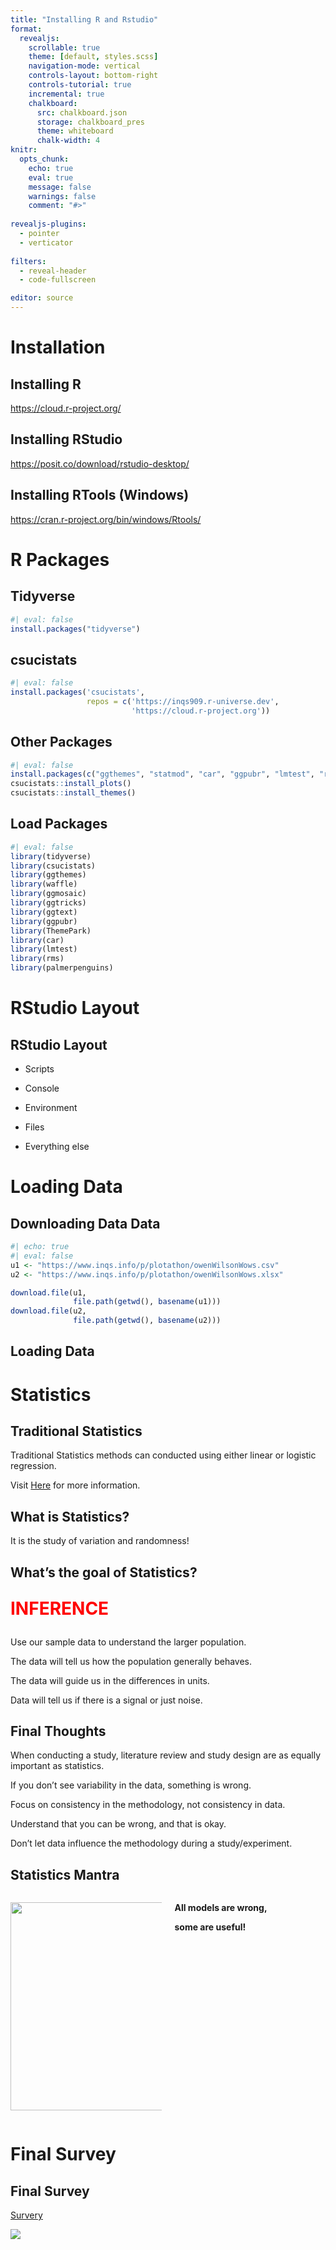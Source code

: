```yaml
---
title: "Installing R and Rstudio"
format:
  revealjs:
    scrollable: true
    theme: [default, styles.scss]
    navigation-mode: vertical
    controls-layout: bottom-right
    controls-tutorial: true
    incremental: true 
    chalkboard:
      src: chalkboard.json
      storage: chalkboard_pres
      theme: whiteboard
      chalk-width: 4
knitr:
  opts_chunk: 
    echo: true
    eval: true
    message: false
    warnings: false
    comment: "#>" 
    
revealjs-plugins:
  - pointer
  - verticator
  
filters: 
  - reveal-header
  - code-fullscreen

editor: source
---
```


# Installation

## Installing R

<https://cloud.r-project.org/>

## Installing RStudio

<https://posit.co/download/rstudio-desktop/>

## Installing RTools (Windows)

<https://cran.r-project.org/bin/windows/Rtools/>

# R Packages

## Tidyverse

```r
#| eval: false
install.packages("tidyverse")
```


## csucistats

```r
#| eval: false
install.packages('csucistats', 
                 repos = c('https://inqs909.r-universe.dev', 
                           'https://cloud.r-project.org'))
```




## Other Packages

```r
#| eval: false
install.packages(c("ggthemes", "statmod", "car", "ggpubr", "lmtest", "rms", "palmerpenguins"))
csucistats::install_plots()
csucistats::install_themes()
```


## Load Packages

```r
#| eval: false
library(tidyverse)
library(csucistats)
library(ggthemes)
library(waffle)
library(ggmosaic)
library(ggtricks)
library(ggtext)
library(ggpubr)
library(ThemePark)
library(car)
library(lmtest)
library(rms)
library(palmerpenguins)
```

# RStudio Layout

## RStudio Layout

-   Scripts

-   Console

-   Environment

-   Files

-   Everything else

# Loading Data

## Downloading Data Data

```r
#| echo: true
#| eval: false
u1 <- "https://www.inqs.info/p/plotathon/owenWilsonWows.csv"
u2 <- "https://www.inqs.info/p/plotathon/owenWilsonWows.xlsx"

download.file(u1,
              file.path(getwd(), basename(u1)))
download.file(u2,
              file.path(getwd(), basename(u2)))

```

## Loading Data

# Statistics

## Traditional Statistics

Traditional Statistics methods can conducted using either linear or logistic regression.

Visit [Here](https://lindeloev.github.io/tests-as-linear/) for more information.

## What is Statistics? 

It is the study of variation and randomness!


## What's the goal of Statistics?

::: {.fragment style="font-size: 2em; color: red;"}
**INFERENCE**
:::

::: fragment
Use our sample data to understand the larger population.
:::

::: fragment
The data will tell us how the population generally behaves.
:::

::: fragment
The data will guide us in the differences in units.
:::

::: fragment
Data will tell us if there is a signal or just noise.
:::

## Final Thoughts

::: fragment
When conducting a study, literature review and study design are as equally important as statistics.
:::

::: fragment
If you don't see variability in the data, something is wrong.
:::

::: fragment
Focus on consistency in the methodology, not consistency in data.
:::

::: fragment
Understand that you can be wrong, and that is okay.
:::

::: fragment
Don't let data influence the methodology during a study/experiment.
:::



## Statistics Mantra

::: columns
::: {.column width="50%"}
![](https://upload.wikimedia.org/wikipedia/commons/thumb/a/a2/GeorgeEPBox.jpg/400px-GeorgeEPBox.jpg){fig-alt="An image of George Box" fig-align="center" width="333"}
:::

::: {.column width="50%"}
**All models are wrong,**

**some are useful!**
:::
:::


# Final Survey

## Final Survey

[Survery](https://forms.gle/iTJsCfXPjBKpmfdR9)

![](img/frame (1).png)